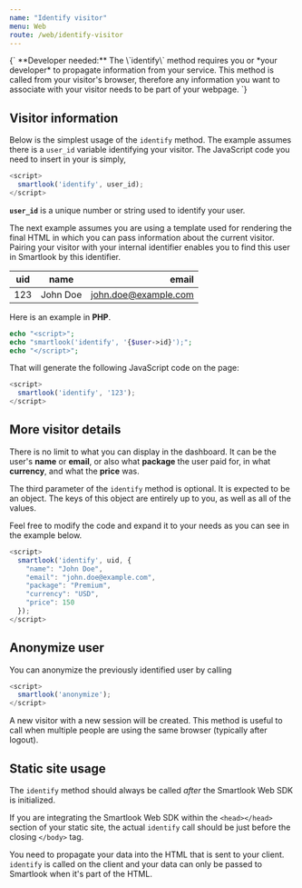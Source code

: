 ```yaml
---
name: "Identify visitor"
menu: Web
route: /web/identify-visitor
---
```



<TextBlock kind="important">
{`
**Developer needed:** The \`identify\` method requires you or *your developer* to propagate information from your service. This method is called from your visitor's browser, therefore any information you want to associate with your visitor needs to be part of your webpage.
`}
</TextBlock>

## Visitor information

Below is the simplest usage of the `identify` method. The example assumes there is a `user_id` variable identifying your visitor. The JavaScript code you need to insert in your is simply,

```js
<script>
  smartlook('identify', user_id);
</script>
```

**`user_id`** is a unique number or string used to identify your user.

The next example assumes you are using a template used for rendering the final HTML in which you can pass information about the current visitor. Pairing your visitor with your internal identifier enables you to find this user in Smartlook by this identifier.


| uid        | name          | email                |
| ---------  |:-------------:| --------------------:|
| 123        | John Doe      | john.doe@example.com |

Here is an example in **PHP**.

```php
echo "<script>";
echo "smartlook('identify', '{$user->id}');";
echo "</script>";
```

That will generate the following JavaScript code on the page:

```js
<script>
  smartlook('identify', '123');
</script>
```

## More visitor details

There is no limit to what you can display in the dashboard. It can be the user's **name** or **email**, or also what **package** the user paid for, in what **currency**, and what the **price** was.

The third parameter of the `identify` method is optional. It is expected to be an object. The keys of this object are entirely up to you, as well as all of the values.

Feel free to modify the code and expand it to your needs as you can see in the example below.

```js
<script>
  smartlook('identify', uid, {
    "name": "John Doe",
    "email": "john.doe@example.com",
    "package": "Premium",
    "currency": "USD",
    "price": 150
  });
</script>
```

## Anonymize user

You can anonymize the previously identified user by calling

```js
<script>
  smartlook('anonymize');
</script>
```

A new visitor with a new session will be created.
This method is useful to call when multiple people are using the same browser (typically after logout).

## Static site usage

The `identify` method should always be called *after* the Smartlook Web SDK is initialized.

If you are integrating the Smartlook Web SDK within the `<head></head>` section of your static site, the actual `identify` call should be just before the closing `</body>` tag.

You need to propagate your data into the HTML that is sent to your client. `identify` is called on the client and your data can only be passed to Smartlook when it's part of the HTML.
